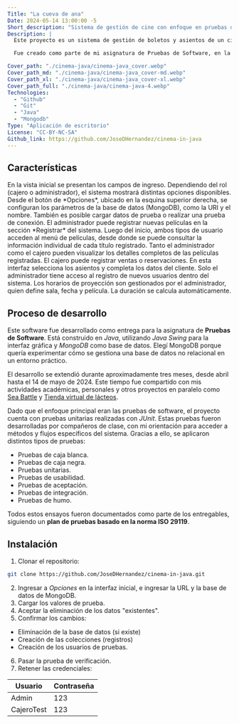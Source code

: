 ```yaml
---
Title: "La cueva de ana"
Date: 2024-05-14 13:00:00 -5
Short_description: "Sistema de gestión de cine con enfoque en pruebas de software."
Description: |
  Este proyecto es un sistema de gestión de boletos y asientos de un cine, desarrollado en Java, con un enfoque en las pruebas de software y el uso de una base de datos no relacional.

  Fue creado como parte de mi asignatura de Pruebas de Software, en la cual utilicé MongoDB por primera vez. El sistema permite registrar asientos vendidos y disponibles, gestionar los horarios de proyección y registrar películas dentro de la cartelera.

Cover_path: "./cinema-java/cinema-java_cover.webp"
Cover_path_md: "./cinema-java/cinema-java_cover-md.webp"
Cover_path_xl: "./cinema-java/cinema-java_cover-xl.webp"
Cover_path_full: "./cinema-java/cinema-java-4.webp"
Technologies:
  - "Github"
  - "Git"
  - "Java"
  - "Mongodb"
Type: "Aplicación de escritorio"
License: "CC-BY-NC-SA"
Github_link: https://github.com/JoseDHernandez/cinema-in-java
---
```



<HeroProject
  Title={frontmatter.Title}
  Img={Image5}
  Description={frontmatter.Description}
  Technologies={frontmatter.Technologies}
  Github_link={frontmatter.Github_link}
  Demo_link={frontmatter?.Demo_link}
  License={frontmatter.License}
  Release={frontmatter.Date}
/>

## Características

<FeatureCard title="Inicio" image={Image1}>
  En la vista inicial se presentan los campos de ingreso. Dependiendo del rol
  (cajero o administrador), el sistema mostrará distintas opciones disponibles.
</FeatureCard>

<FeatureCard title="Configuración de la base de datos" image={Image2}>
  Desde el botón de *Opciones*, ubicado en la esquina superior derecha, se
  configuran los parámetros de la base de datos (MongoDB), como la URI y el
  nombre. También es posible cargar datos de prueba o realizar una prueba de
  conexión.
</FeatureCard>

<FeatureCard title="Registro de películas" image={Image3}>
  El administrador puede registrar nuevas películas en la sección *Registrar*
  del sistema.
</FeatureCard>

<FeatureCard title="Menú de películas" image={Image5}>
  Luego del inicio, ambos tipos de usuario acceden al menú de películas, desde
  donde se puede consultar la información individual de cada título registrado.
</FeatureCard>

<FeatureCard title="Información de películas" image={Image4}>
  Tanto el administrador como el cajero pueden visualizar los detalles completos
  de las películas registradas.
</FeatureCard>

<FeatureCard title="Selección de asientos" image={Image6}>
  El cajero puede registrar ventas o reservaciones. En esta interfaz selecciona
  los asientos y completa los datos del cliente.
</FeatureCard>

<FeatureCard title="Registro de usuarios" image={Image7}>
  Solo el administrador tiene acceso al registro de nuevos usuarios dentro del
  sistema.
</FeatureCard>

<FeatureCard title="Horarios de proyección" image={Image8}>
  Los horarios de proyección son gestionados por el administrador, quien define
  sala, fecha y película. La duración se calcula automáticamente.
</FeatureCard>

## Proceso de desarrollo

Este software fue desarrollado como entrega para la asignatura de **Pruebas de Software**. Está construido en _Java_, utilizando _Java Swing_ para la interfaz gráfica y _MongoDB_ como base de datos. Elegí MongoDB porque quería experimentar cómo se gestiona una base de datos no relacional en un entorno práctico.

El desarrollo se extendió durante aproximadamente tres meses, desde abril hasta el 14 de mayo de 2024. Este tiempo fue compartido con mis actividades académicas, personales y otros proyectos en paralelo como [Sea Battle](/proyectos/sea-battle) y [Tienda virtual de lácteos](/proyectos/tienda-lacteos).

Dado que el enfoque principal eran las pruebas de software, el proyecto cuenta con pruebas unitarias realizadas con _JUnit_. Estas pruebas fueron desarrolladas por compañeros de clase, con mi orientación para acceder a métodos y flujos específicos del sistema. Gracias a ello, se aplicaron distintos tipos de pruebas:

- Pruebas de caja blanca.
- Pruebas de caja negra.
- Pruebas unitarias.
- Pruebas de usabilidad.
- Pruebas de aceptación.
- Pruebas de integración.
- Pruebas de humo.

Todos estos ensayos fueron documentados como parte de los entregables, siguiendo un **plan de pruebas basado en la norma ISO 29119**.

## Instalación

1. Clonar el repositorio:

```bash
git clone https://github.com/JoseDHernandez/cinema-in-java.git
```

2. Ingresar a _Opciones_ en la interfaz inicial, e ingresar la URL y la base de datos de MongoDB.
3. Cargar los valores de prueba.
4. Aceptar la eliminación de los datos "existentes".
5. Confirmar los cambios:

- Eliminación de la base de datos (si existe)
- Creación de las colecciones (registros)
- Creación de los usuarios de pruebas.

6. Pasar la prueba de verificación.
7. Retener las credenciales:

  <div class="table-responsive" >

| Usuario    | Contraseña |
| ---------- | ---------- |
| Admin      | 123        |
| CajeroTest | 123        |

  </div>
